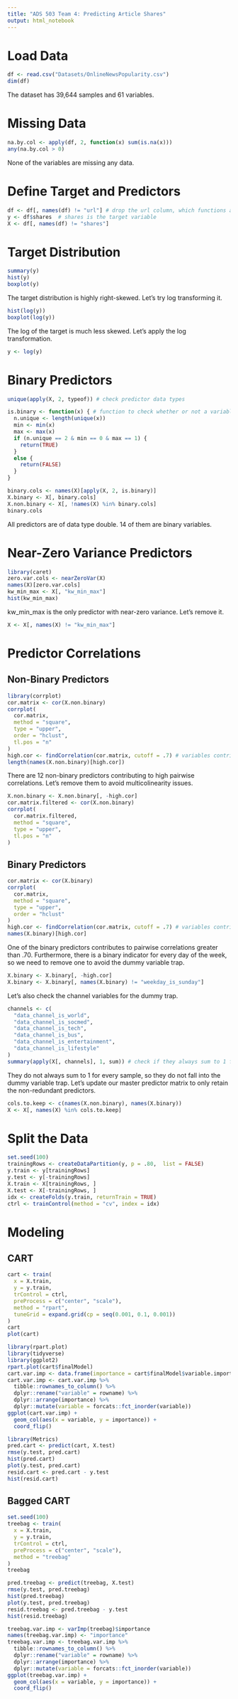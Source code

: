 ```yaml
---
title: "ADS 503 Team 4: Predicting Article Shares"
output: html_notebook
---
```


# Load Data
```r
df <- read.csv("Datasets/OnlineNewsPopularity.csv")
dim(df)
```
The dataset has 39,644 samples and 61 variables. 

# Missing Data
```r
na.by.col <- apply(df, 2, function(x) sum(is.na(x)))
any(na.by.col > 0)
```
None of the variables are missing any data. 

# Define Target and Predictors
```r
df <- df[, names(df) != "url"] # drop the url column, which functions as a sample ID
y <- df$shares  # shares is the target variable 
X <- df[, names(df) != "shares"]
```

# Target Distribution
```r
summary(y)
hist(y)
boxplot(y)
```

The target distribution is highly right-skewed. Let's try log transforming it. 
```r
hist(log(y))
boxplot(log(y))
```

The log of the target is much less skewed. Let's apply the log transformation. 
```r
y <- log(y)
```


# Binary Predictors
```r
unique(apply(X, 2, typeof)) # check predictor data types 

is.binary <- function(x) { # function to check whether or not a variable is binary 
  n.unique <- length(unique(x))
  min <- min(x)
  max <- max(x)
  if (n.unique == 2 & min == 0 & max == 1) {
    return(TRUE)
  }
  else {
    return(FALSE)
  }
}

binary.cols <- names(X)[apply(X, 2, is.binary)]
X.binary <- X[, binary.cols]
X.non.binary <- X[, !names(X) %in% binary.cols]
binary.cols
```
All predictors are of data type double. 14 of them are binary variables. 

# Near-Zero Variance Predictors
```r
library(caret)
zero.var.cols <- nearZeroVar(X)
names(X)[zero.var.cols]
kw_min_max <- X[, "kw_min_max"]
hist(kw_min_max)
```

kw_min_max is the only predictor with near-zero variance. Let's remove it.
```r
X <- X[, names(X) != "kw_min_max"]
```

# Predictor Correlations
## Non-Binary Predictors
```r
library(corrplot)
cor.matrix <- cor(X.non.binary)
corrplot(
  cor.matrix, 
  method = "square", 
  type = "upper", 
  order = "hclust",
  tl.pos = "n"
)
high.cor <- findCorrelation(cor.matrix, cutoff = .7) # variables contributing to high pairwise correlations 
length(names(X.non.binary)[high.cor])
```

There are 12 non-binary predictors contributing to high pairwise correlations. Let's remove them to avoid multicolinearity issues. 
```r
X.non.binary <- X.non.binary[, -high.cor]
cor.matrix.filtered <- cor(X.non.binary)
corrplot(
  cor.matrix.filtered,
  method = "square",
  type = "upper",
  tl.pos = "n"
)
```

## Binary Predictors
```r
cor.matrix <- cor(X.binary)
corrplot(
  cor.matrix, 
  method = "square", 
  type = "upper", 
  order = "hclust"
)
high.cor <- findCorrelation(cor.matrix, cutoff = .7) # variables contributing to high pairwise correlations 
names(X.binary)[high.cor]
```

One of the binary predictors contributes to pairwise correlations greater than .70. Furthermore, there is a binary indicator for every day of the week, so we need to remove one to avoid the dummy variable trap. 

```r
X.binary <- X.binary[, -high.cor]
X.binary <- X.binary[, names(X.binary) != "weekday_is_sunday"]
```
Let's also check the channel variables for the dummy trap. 
```r
channels <- c(
  "data_channel_is_world",
  "data_channel_is_socmed",
  "data_channel_is_tech",
  "data_channel_is_bus",
  "data_channel_is_entertainment",
  "data_channel_is_lifestyle"
)
summary(apply(X[, channels], 1, sum)) # check if they always sum to 1 for every sample
```
They do not always sum to 1 for every sample, so they do not fall into the dummy variable trap. 
Let's update our master predictor matrix to only retain the non-redundant predictors. 
```r
cols.to.keep <- c(names(X.non.binary), names(X.binary))
X <- X[, names(X) %in% cols.to.keep] 
```

# Split the Data
```r
set.seed(100)
trainingRows <- createDataPartition(y, p = .80,  list = FALSE)
y.train <- y[trainingRows]
y.test <- y[-trainingRows]
X.train <- X[trainingRows, ]
X.test <- X[-trainingRows, ]
idx <- createFolds(y.train, returnTrain = TRUE)
ctrl <- trainControl(method = "cv", index = idx)
```

# Modeling 
## CART 
```r
cart <- train(
  x = X.train,
  y = y.train,
  trControl = ctrl,
  preProcess = c("center", "scale"),
  method = "rpart",
  tuneGrid = expand.grid(cp = seq(0.001, 0.1, 0.001))
)
cart
plot(cart)
```

```r
library(rpart.plot)
library(tidyverse)
library(ggplot2)
rpart.plot(cart$finalModel)
cart.var.imp <- data.frame(importance = cart$finalModel$variable.importance)
cart.var.imp <- cart.var.imp %>%
  tibble::rownames_to_column() %>%
  dplyr::rename("variable" = rowname) %>%
  dplyr::arrange(importance) %>%
  dplyr::mutate(variable = forcats::fct_inorder(variable))
ggplot(cart.var.imp) + 
  geom_col(aes(x = variable, y = importance)) + 
  coord_flip()
```

```r
library(Metrics)
pred.cart <- predict(cart, X.test)
rmse(y.test, pred.cart)
hist(pred.cart)
plot(y.test, pred.cart)
resid.cart <- pred.cart - y.test
hist(resid.cart)
```

## Bagged CART
```r
set.seed(100)
treebag <- train(
  x = X.train,
  y = y.train,
  trControl = ctrl,
  preProcess = c("center", "scale"),
  method = "treebag"
)
treebag
```

```r
pred.treebag <- predict(treebag, X.test)
rmse(y.test, pred.treebag)
hist(pred.treebag)
plot(y.test, pred.treebag)
resid.treebag <- pred.treebag - y.test
hist(resid.treebag)
```

```r
treebag.var.imp <- varImp(treebag)$importance
names(treebag.var.imp) <- "importance"
treebag.var.imp <- treebag.var.imp %>%
  tibble::rownames_to_column() %>%
  dplyr::rename("variable" = rowname) %>%
  dplyr::arrange(importance) %>%
  dplyr::mutate(variable = forcats::fct_inorder(variable))
ggplot(treebag.var.imp) + 
  geom_col(aes(x = variable, y = importance)) + 
  coord_flip()
```




















